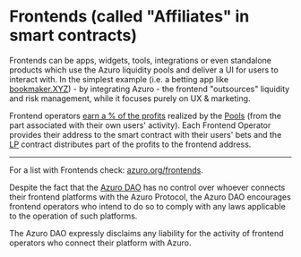 # Frontends (called "Affiliates" in smart contracts)

Frontends can be apps, widgets, tools, integrations or even standalone products which use the Azuro liquidity pools
and deliver a UI for users to interact with. In the simplest example (i.e. a betting app like [bookmaker.XYZ](https://bookmaker.XYZ)) -
by integrating Azuro - the frontend "outsources" liquidity and risk management, while it focuses purely on UX & marketing.

Frontend operators [earn a % of the profits](/concepts/basic/fees-and-rewards) realized by the [Pools](/concepts/protocol/pools)
(from the part associated with their own users' activity). Each Frontend Operator provides their address to the smart
contract with their users' bets and the [LP](/contracts/lp) contract distributes part of the profits to the frontend address.

---

For a list with Frontends check: [azuro.org/frontends](https://azuro.org/frontends).

Despite the fact that the [Azuro DAO](/concepts/governance/overview) has no control over whoever connects their frontend
platforms with the Azuro Protocol, the Azuro DAO encourages frontend operators who intend to do so to comply with
any laws applicable to the operation of such platforms.

The Azuro DAO expressly disclaims any liability for the activity of frontend operators who connect their platform with Azuro.
